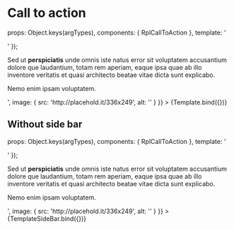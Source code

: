 
<Meta title="Organisms/CallToAction" />

# Call to action

  props: Object.keys(argTypes),
  components: { RplCallToAction },
  template: '<div class="rpl-content"><rpl-call-to-action :title="title" :summary="summary" :link="link" :image="image" /></div>'
});

<Canvas>
  <Story
    name="Call to action"
    args={{
      title: 'Card prompting an action',
      link: { text: 'Call to action', url: '#' },
      summary: '<p>Sed ut <b>perspiciatis</b> unde omnis iste natus error sit voluptatem accusantium dolore que laudantium, totam rem aperiam, eaque ipsa quae ab illo inventore veritatis et quasi architecto beatae vitae dicta sunt explicabo.</p><p>Nemo enim ipsam voluptatem.</p>',
      image: { src: 'http://placehold.it/336x249', alt: '' }
    }}
  >
    {Template.bind({})}
  </Story>
</Canvas>

## Without side bar

  props: Object.keys(argTypes),
  components: { RplCallToAction },
  template: '<div class="rpl-content"><rpl-call-to-action class="rpl-call-to-action--without-sidebar" :title="title" :summary="summary" :link="link" :image="image" /></div>'
});

<Canvas>
  <Story
    name="Without sidebar"
    args={{
      title: 'Card prompting an action',
      link: { text: 'Call to action', url: '#' },
      summary: '<p>Sed ut <b>perspiciatis</b> unde omnis iste natus error sit voluptatem accusantium dolore que laudantium, totam rem aperiam, eaque ipsa quae ab illo inventore veritatis et quasi architecto beatae vitae dicta sunt explicabo.</p><p>Nemo enim ipsam voluptatem.</p>',
      image: { src: 'http://placehold.it/336x249', alt: '' }
    }}
  >
    {TemplateSideBar.bind({})}
  </Story>
</Canvas>

<ArgsTable of={RplCallToAction} />
